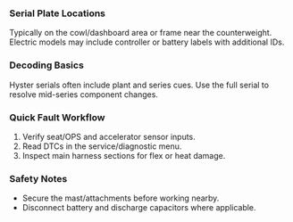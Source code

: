 ### Serial Plate Locations
Typically on the cowl/dashboard area or frame near the counterweight. Electric models may include controller or battery labels with additional IDs.

### Decoding Basics
Hyster serials often include plant and series cues. Use the full serial to resolve mid-series component changes.

### Quick Fault Workflow
1. Verify seat/OPS and accelerator sensor inputs.
2. Read DTCs in the service/diagnostic menu.
3. Inspect main harness sections for flex or heat damage.

### Safety Notes
- Secure the mast/attachments before working nearby.
- Disconnect battery and discharge capacitors where applicable.
